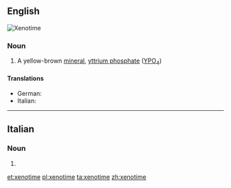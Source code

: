 ==English==
[[Image:Xenotime_Yttrium_phosphate_Trout_Creek_Pass_Chaffee_County_Colorado_1929.jpg|thumb|Xenotime]]
{{wikipedia}}

===Noun===
{{en-noun|~}}

# {{context|mineralogy|lang=en}} A yellow-brown [[mineral]], [[yttrium phosphate]] ([[yttrium|Y]][[phosphorus|P]][[oxygen|O]]<sub>4</sub>)

====Translations====
{{trans-top|a yellow-brown mineral}}
* German: {{t+|de|Xenotim|m}}
* Italian: {{t|it|xenotima|f}}
{{trans-mid}}
{{trans-bottom}}

----

==Italian==

===Noun===
{{head|it|plural}} {{f}}

# {{plural of|xenotima|lang=it|nocat=1}}

[[et:xenotime]]
[[pl:xenotime]]
[[ta:xenotime]]
[[zh:xenotime]]